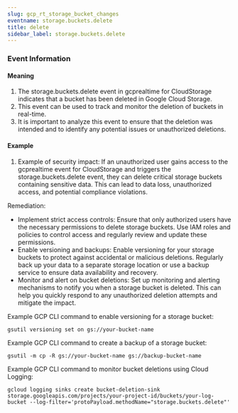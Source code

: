 ```yaml
--- 
slug: gcp_rt_storage_bucket_changes
eventname: storage.buckets.delete
title: delete
sidebar_label: storage.buckets.delete
---
```

                       
### Event Information

#### Meaning

1. The storage.buckets.delete event in gcprealtime for CloudStorage indicates that a bucket has been deleted in Google Cloud Storage.
2. This event can be used to track and monitor the deletion of buckets in real-time.
3. It is important to analyze this event to ensure that the deletion was intended and to identify any potential issues or unauthorized deletions.

#### Example

1. Example of security impact: If an unauthorized user gains access to the gcprealtime event for CloudStorage and triggers the storage.buckets.delete event, they can delete critical storage buckets containing sensitive data. This can lead to data loss, unauthorized access, and potential compliance violations.

Remediation:
- Implement strict access controls: Ensure that only authorized users have the necessary permissions to delete storage buckets. Use IAM roles and policies to control access and regularly review and update these permissions.
- Enable versioning and backups: Enable versioning for your storage buckets to protect against accidental or malicious deletions. Regularly back up your data to a separate storage location or use a backup service to ensure data availability and recovery.
- Monitor and alert on bucket deletions: Set up monitoring and alerting mechanisms to notify you when a storage bucket is deleted. This can help you quickly respond to any unauthorized deletion attempts and mitigate the impact.

Example GCP CLI command to enable versioning for a storage bucket:
```
gsutil versioning set on gs://your-bucket-name
```

Example GCP CLI command to create a backup of a storage bucket:
```
gsutil -m cp -R gs://your-bucket-name gs://backup-bucket-name
```

Example GCP CLI command to monitor bucket deletions using Cloud Logging:
```
gcloud logging sinks create bucket-deletion-sink storage.googleapis.com/projects/your-project-id/buckets/your-log-bucket --log-filter='protoPayload.methodName="storage.buckets.delete"'
```


 